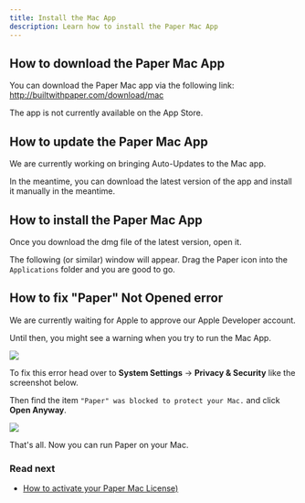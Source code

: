 ```yaml
---
title: Install the Mac App
description: Learn how to install the Paper Mac App
---
```


## How to download the Paper Mac App

You can download the Paper Mac app via the following link: http://builtwithpaper.com/download/mac

The app is not currently available on the App Store.

## How to update the Paper Mac App

We are currently working on bringing Auto-Updates to the Mac app.

In the meantime, you can download the latest version of the app and install it manually in the meantime.

## How to install the Paper Mac App

Once you download the dmg file of the latest version, open it.

The following (or similar) window will appear. Drag the Paper icon into the `Applications` folder and you are good to go.

## How to fix "Paper" Not Opened error

We are currently waiting for Apple to approve our Apple Developer account.

Until then, you might see a warning when you try to run the Mac App.

![](/assets/mac_1.png)

To fix this error head over to **System Settings** -> **Privacy & Security** like the screenshot below.

Then find the item `"Paper" was blocked to protect your Mac.` and click **Open Anyway**.

![](/assets/mac_2.png)

That's all. Now you can run Paper on your Mac.

### Read next

- [How to activate your Paper Mac License)](/app/license)